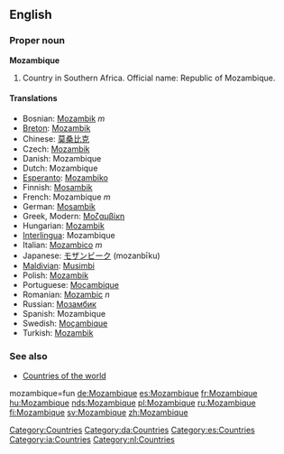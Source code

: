 ==English==
===Proper noun===
'''Mozambique'''

# Country in Southern Africa. Official name: Republic of Mozambique.

====Translations====
*Bosnian: [[Mozambik]] ''m''
*[[Breton]]: [[Mozambik]]
*Chinese: [[莫桑比克]]
*Czech: [[Mozambik]]
*Danish: Mozambique
*Dutch: Mozambique
*[[Esperanto]]: [[Mozambiko]]
*Finnish: [[Mosambik]]
*French: Mozambique ''m''
*German: [[Mosambik]]
*Greek, Modern: [[Μοζαμβίκη]]
*Hungarian: [[Mozambik]]
*[[Interlingua]]: Mozambique
*Italian: [[Mozambico]] ''m''
*Japanese: [[モザンビーク]] (mozanbīku)
*[[Maldivian]]: [[Musimbi]]
*Polish: [[Mozambik]]
*Portuguese: [[Moçambique]]
*Romanian: [[Mozambic]] ''n''
*Russian: [[Мозамбик]]
*Spanish: Mozambique
*Swedish: [[Moçambique]]
*Turkish: [[Mozambik]]

===See also===
*[[Countries of the world]]

[[Category:Countries]]
[[Category:da:Countries]]
[[Category:es:Countries]]
[[Category:ia:Countries]]
[[Category:nl:Countries]]
mozambique=fun
[[de:Mozambique]]
[[es:Mozambique]]
[[fr:Mozambique]]
[[hu:Mozambique]]
[[nds:Mozambique]]
[[pl:Mozambique]]
[[ru:Mozambique]]
[[fi:Mozambique]]
[[sv:Mozambique]]
[[zh:Mozambique]]